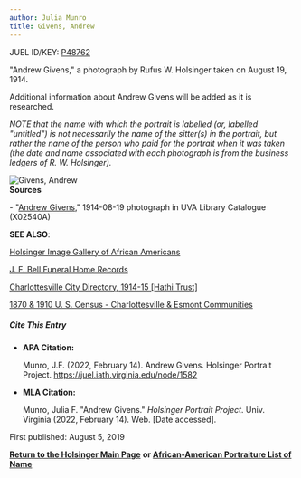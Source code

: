 ```yaml
---
author: Julia Munro
title: Givens, Andrew
---
```

JUEL ID/KEY: [P48762](http://juel.iath.virginia.edu/public_person?person=48762 "P48762")

"Andrew Givens," a photograph by Rufus W. Holsinger taken on August 19, 1914.

Additional information about Andrew Givens will be added as it is researched.

_NOTE that the name with which the portrait is labelled (or, labelled "untitled") is not necessarily the name of the sitter(s) in the portrait, but rather the name of the person who paid for the portrait when it was taken (the date and name associated with each photograph is from the business ledgers of R. W. Holsinger)._

![Givens, Andrew](https://iiif.lib.virginia.edu/iiif/uva-lib:1042424/full/778,561/0/default.jpg "Givens, Andrew")  
**Sources**

\- "[Andrew Givens](https://search.lib.virginia.edu/catalog/uva-lib:1042424#?c=0&m=0&s=0&cv=0&xywh=-1%2C-54%2C3987%2C2955 "Givens, Andrew")," 1914-08-19 photograph in UVA Library Catalogue (X02540A) 

**SEE ALSO**:

[Holsinger Image Gallery of African Americans](http://rwholsingerphotos.org/images.php "Holsinger Image Gallery of African Americans")

[J. F. Bell Funeral Home Records](http://www2.vcdh.virginia.edu/afam/raceandplace/perl_scripts/funeral_search.html "J. F. Bell Funeral Home Database")

[Charlottesville City Directory, 1914-15 \[Hathi Trust\]](https://catalog.hathitrust.org/Record/101954103 "Charlottesville City Directory, 1914-15") 

[1870 & 1910 U. S. Census - Charlottesville & Esmont Communities](http://www2.vcdh.virginia.edu/afam/raceandplace/census/search_both.html "1870 & 1910 U. S. Census: Charlottesville and Esmont Communities")

##### **Cite This Entry**

*   **APA Citation:**
    
    Munro, J.F. (2022, February 14). Andrew Givens. Holsinger Portrait Project. https://juel.iath.virginia.edu/node/1582
    
*   **MLA Citation:**
    
    Munro, Julia F. "Andrew Givens." _Holsinger Portrait Project_. Univ. Virginia (2022, February 14). Web. \[Date accessed\].
    

  
First published: August 5, 2019    

[**Return to the Holsinger Main Page**](http://juel.iath.virginia.edu/node/980) **or [African-American Portraiture List of Name](http://juel.iath.virginia.edu/node/996)**